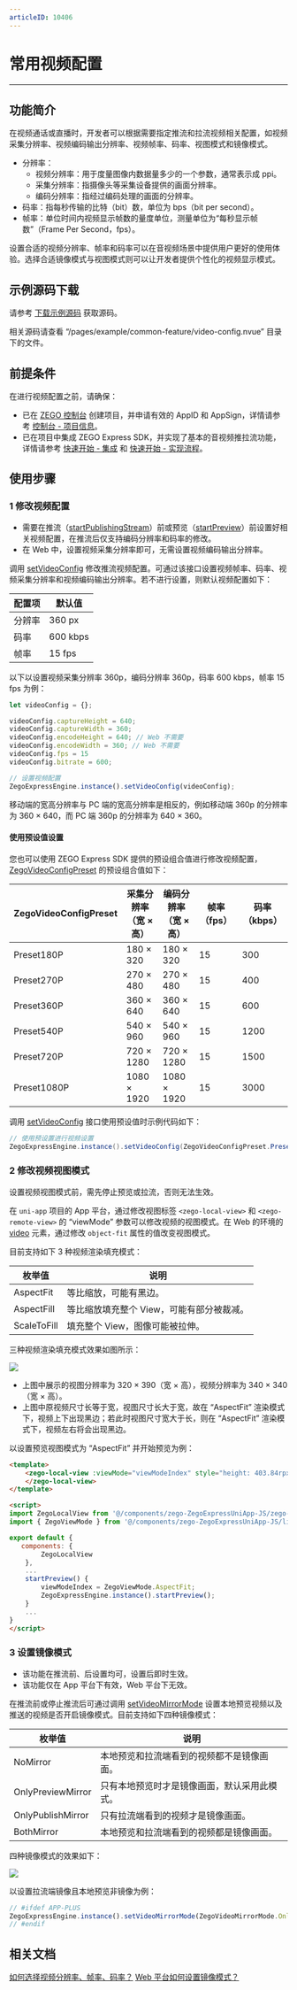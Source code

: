 ```yaml
---
articleID: 10406
---
```

# 常用视频配置

- - -

## 功能简介

在视频通话或直播时，开发者可以根据需要指定推流和拉流视频相关配置，如视频采集分辨率、视频编码输出分辨率、视频帧率、码率、视图模式和镜像模式。

- 分辨率：
    - 视频分辨率：用于度量图像内数据量多少的一个参数，通常表示成 ppi。
    - 采集分辨率：指摄像头等采集设备提供的画面分辨率。
    - 编码分辨率：指经过编码处理的画面的分辨率。
- 码率：指每秒传输的比特（bit）数，单位为 bps（bit per second）。
- 帧率：单位时间内视频显示帧数的量度单位，测量单位为“每秒显示帧数”（Frame Per Second，fps）。

设置合适的视频分辨率、帧率和码率可以在音视频场景中提供用户更好的使用体验。选择合适镜像模式与视图模式则可以让开发者提供个性化的视频显示模式。

## 示例源码下载

请参考 [下载示例源码](!DownloadDemo/DownloadDemo) 获取源码。

相关源码请查看 “/pages/example/common-feature/video-config.nvue” 目录下的文件。

## 前提条件

在进行视频配置之前，请确保：

- 已在 [ZEGO 控制台](https://console.zego.im) 创建项目，并申请有效的 AppID 和 AppSign，详情请参考 [控制台 - 项目信息](/console/project-info)。
- 已在项目中集成 ZEGO Express SDK，并实现了基本的音视频推拉流功能，详情请参考 [快速开始 - 集成](!Integration/SDK_Integration) 和 [快速开始 - 实现流程](!Integration/Solution_Implementation)。


## 使用步骤

### 1 修改视频配置

<Warning title="注意">


- 需要在推流（[startPublishingStream](https://doc-zh.zego.im/unique-api/express-video-sdkhttps://doc-zh.zego.im/article/javascript_uni-app/classes/_zegoexpressengine_.zegoexpressengine.html#startpublishingstream)）前或预览（[startPreview](https://doc-zh.zego.im/unique-api/express-video-sdkhttps://doc-zh.zego.im/article/javascript_uni-app/classes/_zegoexpressengine_.zegoexpressengine.html#startpreview)）前设置好相关视频配置，在推流后仅支持编码分辨率和码率的修改。
- 在 Web 中，设置视频采集分辨率即可，无需设置视频编码输出分辨率。


</Warning>



调用 [setVideoConfig](https://doc-zh.zego.im/unique-api/express-video-sdkhttps://doc-zh.zego.im/article/javascript_uni-app/classes/_zegoexpressengine_.zegoexpressengine.html#setvideoconfig) 修改推流视频配置。可通过该接口设置视频帧率、码率、视频采集分辨率和视频编码输出分辨率。若不进行设置，则默认视频配置如下：

|配置项|默认值|
|-|-|
|分辨率|360 px|
|码率| 600 kbps|
|帧率|15 fps|

以下以设置视频采集分辨率 360p，编码分辨率 360p，码率 600 kbps，帧率 15 fps 为例：

```javascript
let videoConfig = {};

videoConfig.captureHeight = 640;
videoConfig.captureWidth = 360;
videoConfig.encodeHeight = 640; // Web 不需要
videoConfig.encodeWidth = 360; // Web 不需要
videoConfig.fps = 15
videoConfig.bitrate = 600;

// 设置视频配置
ZegoExpressEngine.instance().setVideoConfig(videoConfig);
```

<Note title="说明">


移动端的宽高分辨率与 PC 端的宽高分辨率是相反的，例如移动端 360p 的分辨率为 360 × 640，而 PC 端 360p 的分辨率为 640 × 360。

</Note>




#### 使用预设值设置

您也可以使用 ZEGO Express SDK 提供的预设组合值进行修改视频配置，[ZegoVideoConfigPreset](https://doc-zh.zego.im/unique-api/express-video-sdkhttps://doc-zh.zego.im/article/javascript_uni-app/enums/_zegoexpressdefines_.zegovideoconfigpreset.html) 的预设组合值如下：

| ZegoVideoConfigPreset | 采集分辨率<br/>（宽 × 高） | 编码分辨率<br/>（宽 × 高） | 帧率（fps） | 码率（kbps） |
| ------------------- | ------------------ | --------------- | --------- | ---------- |
|      Preset180P      |       180 × 320        |      180 × 320      |     15      |     300      |
|      Preset270P      |       270 × 480        |      270 × 480      |     15      |     400      |
|      Preset360P      |       360 × 640        |      360 × 640      |     15      |     600      |
|      Preset540P      |       540 × 960        |      540 × 960      |     15      |     1200     |
|      Preset720P      |       720 × 1280       |      720 × 1280     |     15      |     1500     |
|     Preset1080P      |       1080 × 1920      |     1080 × 1920     |     15      |     3000     |

调用 [setVideoConfig](https://doc-zh.zego.im/unique-api/express-video-sdkhttps://doc-zh.zego.im/article/javascript_uni-app/classes/_zegoexpressengine_.zegoexpressengine.html#setvideoconfig) 接口使用预设值时示例代码如下：

```java
// 使用预设置进行视频设置
ZegoExpressEngine.instance().setVideoConfig(ZegoVideoConfigPreset.Preset1080P)
```



### 2 修改视频视图模式

<Warning title="注意">


设置视频视图模式前，需先停止预览或拉流，否则无法生效。

</Warning>



在 `uni-app` 项目的 App 平台，通过修改视图标签 `<zego-local-view>` 和 `<zego-remote-view>` 的 “viewMode” 参数可以修改视频的视图模式。在 Web 的环境的 [video](https://uniapp.dcloud.io/component/video.html) 元素，通过修改 `object-fit` 属性的值改变视图模式。

目前支持如下 3 种视频渲染填充模式：

|枚举值|说明|
|-|-|
|AspectFit|等比缩放，可能有黑边。|
|AspectFill|等比缩放填充整个 View，可能有部分被裁减。|
|ScaleToFill|填充整个 View，图像可能被拉伸。|

三种视频渲染填充模式效果如图所示：

<Frame width="512" height="auto" caption=""><img src="https://storage.zego.im/sdk-doc/Pics/uniapp/CommonFeatures/CommonVideoConfig/viewMode_uniapp.png" /></Frame>

- 上图中展示的视图分辨率为 320 × 390（宽 × 高），视频分辨率为 340 × 340（宽 × 高）。
- 上图中原视频尺寸长等于宽，视图尺寸长大于宽，故在 “AspectFit” 渲染模式下，视频上下出现黑边；若此时视图尺寸宽大于长，则在 “AspectFit” 渲染模式下，视频左右将会出现黑边。

以设置预览视图模式为 “AspectFit” 并开始预览为例：

```html
<template>
    <zego-local-view :viewMode="viewModeIndex" style="height: 403.84rpx;flex: 1;">
    </zego-local-view>
</template>

<script>
import ZegoLocalView from '@/components/zego-ZegoExpressUniApp-JS/zego-view/ZegoLocalView';
import { ZegoViewMode } from '@/components/zego-ZegoExpressUniApp-JS/lib/ZegoExpressDefines';

export default {
   components: {
        ZegoLocalView
    },
    ...
    startPreview() {
        viewModeIndex = ZegoViewMode.AspectFit;
        ZegoExpressEngine.instance().startPreview();
    }
    ...
}
</script>
```

### 3 设置镜像模式

<Warning title="注意">


- 该功能在推流前、后设置均可，设置后即时生效。
- 该功能仅在 App 平台下有效，Web 平台下无效。

</Warning>




在推流前或停止推流后可通过调用 [setVideoMirrorMode](https://doc-zh.zego.im/unique-api/express-video-sdkhttps://doc-zh.zego.im/article/javascript_uni-app/classes/_zegoexpressengine_.zegoexpressengine.html#setvideomirrormode) 设置本地预览视频以及推送的视频是否开启镜像模式。目前支持如下四种镜像模式：

|枚举值|说明|
|-|-|
|NoMirror|本地预览和拉流端看到的视频都不是镜像画面。|
|OnlyPreviewMirror|只有本地预览时才是镜像画面，默认采用此模式。|
|OnlyPublishMirror|只有拉流端看到的视频才是镜像画面。|
|BothMirror|本地预览和拉流端看到的视频都是镜像画面。|

四种镜像模式的效果如下：

<Frame width="512" height="auto" caption=""><img src="https://storage.zego.im/sdk-doc/Pics/uniapp/CommonFeatures/CommonVideoConfig/mirror_mode_uniapp.png" /></Frame>

以设置拉流端镜像且本地预览非镜像为例：

```javascript
// #ifdef APP-PLUS
ZegoExpressEngine.instance().setVideoMirrorMode(ZegoVideoMirrorMode.OnlyPublishMirror);
// #endif
```


## 相关文档

[如何选择视频分辨率、帧率、码率？](https://doc-zh.zego.im/faq/video_info)
[Web 平台如何设置镜像模式？](https://doc-zh.zego.im/faq/mirrormode_web?product=ExpressVideo&platform=web)
